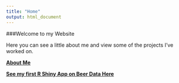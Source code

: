 ```yaml
---
title: "Home"
output: html_document
---
```



###Welcome to my Website 

Here you can see a little about me and view some of the projects I've worked on.

[**About Me**](https://megnn.github.io/AboutMe.html)


[**See my first R Shiny App on Beer Data Here**](https://megnn.github.io/AboutMe.html)

```r

```

